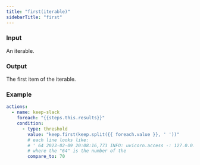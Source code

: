 ```yaml
---
title: "first(iterable)"
sidebarTitle: "first"
---
```


### Input

An iterable.

### Output

The first item of the iterable.

### Example

```yaml
actions:
  - name: keep-slack
    foreach: "{{steps.this.results}}"
    condition:
      - type: threshold
        value: "keep.first(keep.split({{ foreach.value }}, ' '))"
        # each line looks like:
        # ' 64 2023-02-09 20:08:16,773 INFO: uvicorn.access -: 127.0.0.1:53948 - "GET /test2 HTTP/1.1" 503 Service Unavailable'
        # where the "64" is the number of the
        compare_to: 70
```
